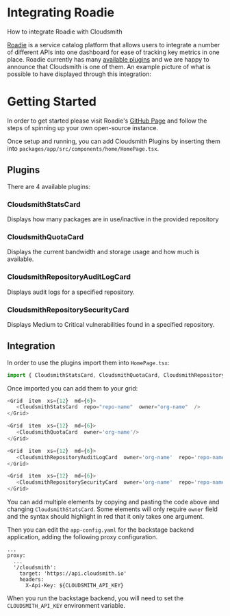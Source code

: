 

# Integrating Roadie

How to integrate Roadie with Cloudsmith

[Roadie](https://roadie.io/) is a service catalog platform that allows users to integrate a number of different APIs into one dashboard for ease of tracking key metrics in one place. Roadie currently has many [available plugins](https://roadie.io/backstage/plugins/) and we are happy to announce that Cloudsmith is one of them. An example picture of what is possible to have displayed through this integration:

<BlockImage src={roadieDashboardExampleImage} alt="" align="left"></BlockImage>

# Getting Started

In order to get started please visit Roadie's [GitHub Page](https://github.com/cloudsmith-io/roadie-backstage-plugins#getting-started) and follow the steps of spinning up your own open-source instance.

Once setup and running, you can add Cloudsmith Plugins by inserting them into `packages/app/src/components/home/HomePage.tsx`.

## Plugins

There are 4 available plugins:

### CloudsmithStatsCard

Displays how many packages are in use/inactive in the provided repository
<BlockImage src={statsCardImage} alt="Repository Stats" align="left"></BlockImage>

### CloudsmithQuotaCard

Displays the current bandwidth and storage usage and how much is available.

<BlockImage src={quotaCardImage} alt="Repository Stats" align="left"></BlockImage>

### CloudsmithRepositoryAuditLogCard

<BlockImage src={auditLogCardImage} alt="Repository Audit Logs" align="left"></BlockImage>
Displays audit logs for a specified repository. 

### CloudsmithRepositorySecurityCard

Displays Medium to Critical vulnerabilities found in a specified repository.

<BlockImage src={securityCardImage} alt="Repository Security Scan Results" align="left"></BlockImage>

## Integration

In order to use the plugins import them into `HomePage.tsx`:

```typescript
import { CloudsmithStatsCard, CloudsmithQuotaCard, CloudsmithRepositoryAuditLogCard, CloudsmithRepositorySecurityCard } from '@roadiehq/backstage-plugin-cloudsmith';
```

Once imported you can add them to your grid:

```typescript
<Grid  item  xs={12}  md={6}>
   <CloudsmithStatsCard  repo="repo-name"  owner="org-name"  />
</Grid>

<Grid  item  xs={12}  md={6}>
   <CloudsmithQuotaCard  owner='org-name'/>
</Grid>

<Grid  item  xs={12}  md={6}>
   <CloudsmithRepositoryAuditLogCard  owner='org-name'  repo='repo-name'/>
</Grid>

<Grid  item  xs={12}  md={6}>
   <CloudsmithRepositorySecurityCard  owner='org-name'  repo='repo-name'/>
</Grid>
```

You can add multiple elements by copying and pasting the code above and changing `CloudsmithStatsCard`. Some elements will only require `owner` field and the syntax should highlight in red that it only takes one argument.

Then you can edit the  `app-config.yaml`  for the backstage backend application, adding the following proxy configuration.

```
...
proxy:
  ...
  '/cloudsmith':
    target: 'https://api.cloudsmith.io'
    headers:
      X-Api-Key: ${CLOUDSMITH_API_KEY}
```

When you run the backstage backend, you will need to set the  `CLOUDSMITH_API_KEY`  environment variable.
